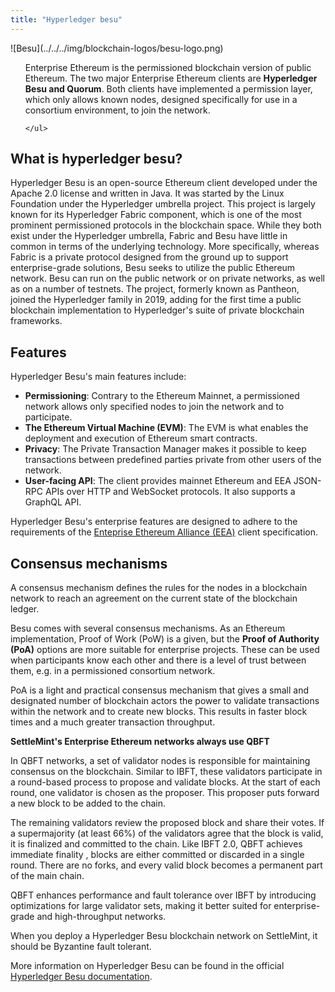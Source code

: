 ```yaml
---
title: "Hyperledger besu"
---
```


<div style={{ display: 'flex', alignItems: 'flex-start', gap: '1.5rem' }}>
  <div style={{ flex: '0 0 15%' }}>
  ![Besu](../../../img/blockchain-logos/besu-logo.png)
  </div>
  <div style={{ flex: '1', paddingLeft: '1rem' }}>
    <ul>

Enterprise Ethereum is the permissioned blockchain version of public Ethereum.
The two major Enterprise Ethereum clients are **Hyperledger Besu and Quorum**.
Both clients have implemented a permission layer, which only allows known nodes,
designed specifically for use in a consortium environment, to join the network.

    </ul>

  </div>
</div>

## What is hyperledger besu?

Hyperledger Besu is an open-source Ethereum client developed under the Apache
2.0 license and written in Java. It was started by the Linux Foundation under
the Hyperledger umbrella project. This project is largely known for its
Hyperledger Fabric component, which is one of the most prominent permissioned
protocols in the blockchain space. While they both exist under the Hyperledger
umbrella, Fabric and Besu have little in common in terms of the underlying
technology. More specifically, whereas Fabric is a private protocol designed
from the ground up to support enterprise-grade solutions, Besu seeks to utilize
the public Ethereum network. Besu can run on the public network or on private
networks, as well as on a number of testnets. The project, formerly known as
Pantheon, joined the Hyperledger family in 2019, adding for the first time a
public blockchain implementation to Hyperledger's suite of private blockchain
frameworks.

## Features

Hyperledger Besu's main features include:

- **Permissioning**: Contrary to the Ethereum Mainnet, a permissioned network
  allows only specified nodes to join the network and to participate.
- **The Ethereum Virtual Machine (EVM)**: The EVM is what enables the deployment
  and execution of Ethereum smart contracts.
- **Privacy**: The Private Transaction Manager makes it possible to keep
  transactions between predefined parties private from other users of the
  network.
- **User-facing API**: The client provides mainnet Ethereum and EEA JSON-RPC
  APIs over HTTP and WebSocket protocols. It also supports a GraphQL API.

Hyperledger Besu's enterprise features are designed to adhere to the
requirements of the
[Enteprise Ethereum Alliance (EEA)](https://entethalliance.org/) client
specification.

## Consensus mechanisms

A consensus mechanism defines the rules for the nodes in a blockchain network to
reach an agreement on the current state of the blockchain ledger.

Besu comes with several consensus mechanisms. As an Ethereum implementation,
Proof of Work (PoW) is a given, but the **Proof of Authority (PoA)** options are
more suitable for enterprise projects. These can be used when participants know
each other and there is a level of trust between them, e.g. in a permissioned
consortium network.

PoA is a light and practical consensus mechanism that gives a small and
designated number of blockchain actors the power to validate transactions within
the network and to create new blocks. This results in faster block times and a
much greater transaction throughput.

**SettleMint's Enterprise Ethereum networks always use QBFT**

In QBFT networks, a set of validator nodes is responsible for maintaining
consensus on the blockchain. Similar to IBFT, these validators participate in a
round-based process to propose and validate blocks. At the start of each round,
one validator is chosen as the proposer. This proposer puts forward a new block
to be added to the chain.

The remaining validators review the proposed block and share their votes. If a
supermajority (at least 66%) of the validators agree that the block is valid, it
is finalized and committed to the chain. Like IBFT 2.0, QBFT achieves immediate
finality , blocks are either committed or discarded in a single round. There are
no forks, and every valid block becomes a permanent part of the main chain.

QBFT enhances performance and fault tolerance over IBFT by introducing
optimizations for large validator sets, making it better suited for
enterprise-grade and high-throughput networks.

When you deploy a Hyperledger Besu blockchain network on SettleMint, it should
be Byzantine fault tolerant.

More information on Hyperledger Besu can be found in the official
[Hyperledger Besu documentation](https://besu.hyperledger.org/en/stable/).
